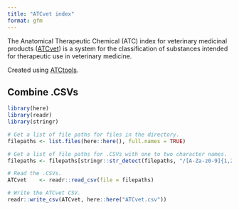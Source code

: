 ```yaml
---
title: "ATCvet index"
format: gfm
---
```


The Anatomical Therapeutic Chemical (ATC) index for veterinary medicinal
products ([ATCvet](https://atcddd.fhi.no/atcvet/atcvet_index/)) is a system for
the classification of substances intended for therapeutic use in veterinary
medicine. 

Created using [ATCtools](https://github.com/amr-pub/ATC-tools).

## Combine .CSVs

```r

library(here)
library(readr)
library(stringr)

# Get a list of file paths for files in the directory.
filepaths <- list.files(here::here(), full.names = TRUE)

# Get a list of file paths for .CSVs with one to two character names.
filepaths <- filepaths[stringr::str_detect(filepaths, "/[A-Za-z0-9]{1,2}.csv")]

# Read the .CSVs. 
ATCvet    <- readr::read_csv(file = filepaths)

# Write the ATCvet CSV.
readr::write_csv(ATCvet, here::here("ATCvet.csv"))

```

